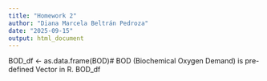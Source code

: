 ```yaml
---
title: "Homework 2"
author: "Diana Marcela Beltrán Pedroza"
date: "2025-09-15"
output: html_document
---
```


BOD_df <- as.data.frame(BOD)# BOD (Biochemical Oxygen Demand) is pre-defined Vector in R.
BOD_df
